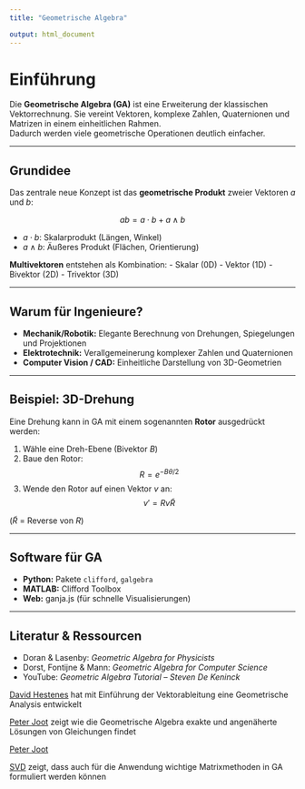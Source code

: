 ```yaml
---
title: "Geometrische Algebra"

output: html_document
---
```



# Einführung

Die **Geometrische Algebra (GA)** ist eine Erweiterung der klassischen Vektorrechnung.
Sie vereint Vektoren, komplexe Zahlen, Quaternionen und Matrizen in einem einheitlichen Rahmen.  
Dadurch werden viele geometrische Operationen deutlich einfacher.

---

## Grundidee

Das zentrale neue Konzept ist das **geometrische Produkt** zweier Vektoren $a$ und $b$:

$$
ab = a \cdot b + a \wedge b
$$

- $a \cdot b$: Skalarprodukt (Längen, Winkel)
- $a \wedge b$: Äußeres Produkt (Flächen, Orientierung)

**Multivektoren** entstehen als Kombination:
- Skalar (0D)
- Vektor (1D)
- Bivektor (2D)
- Trivektor (3D)

---

## Warum für Ingenieure?

- **Mechanik/Robotik:** Elegante Berechnung von Drehungen, Spiegelungen und Projektionen
- **Elektrotechnik:** Verallgemeinerung komplexer Zahlen und Quaternionen
- **Computer Vision / CAD:** Einheitliche Darstellung von 3D-Geometrien

---

## Beispiel: 3D-Drehung

Eine Drehung kann in GA mit einem sogenannten **Rotor** ausgedrückt werden:

1. Wähle eine Dreh-Ebene (Bivektor $B$)
2. Baue den Rotor:
$$
R = e^{-B \theta / 2}
$$
3. Wende den Rotor auf einen Vektor $v$ an:
$$
v' = R v \tilde{R}
$$

($\tilde{R}$ = Reverse von $R$)

---

## Software für GA

- **Python:** Pakete `clifford`, `galgebra`
- **MATLAB:** Clifford Toolbox
- **Web:** ganja.js (für schnelle Visualisierungen)

---

## Literatur & Ressourcen

- Doran & Lasenby: *Geometric Algebra for Physicists*
- Dorst, Fontijne & Mann: *Geometric Algebra for Computer Science*
- YouTube: *Geometric Algebra Tutorial – Steven De Keninck*

[David Hestenes](https://www.youtube.com/watch?v=ItGlUbFBFfc) hat mit Einführung der Vektorableitung eine Geometrische Analysis entwickelt

[Peter Joot](https://www.youtube.com/watch?v=Ktg5M7EMgoo) zeigt wie die Geometrische Algebra exakte und angenäherte Lösungen von Gleichungen findet

[Peter Joot](https://peeterjoot.com/2023/09/25/geometric-algebra-exact-and-least-squares-solutions-of-two-variable-linear-system/)

[SVD](https://www.hse.ru/data/2024/07/01/2122016310/Широков_Якутск.pdf) zeigt, dass auch für die Anwendung wichtige Matrixmethoden in GA formuliert werden können

